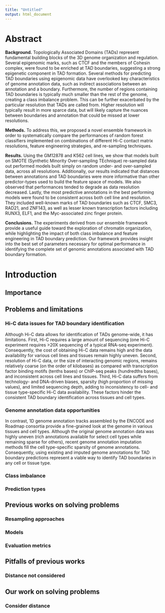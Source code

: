 ```yaml
---
title: "Untitled"
output: html_document
---
```


# Abstract

**Background.** Topologically Associated Domains (TADs) represent fundamental building blocks of the 3D genome organization and regulation. Several epigenomic marks, such as CTCF and the members of Cohesin complex, were found to be enriched at TAD boundaries, suggesting a strong epigenetic component in TAD formation. Several methods for predicting TAD boundaries using epigenomic data have overlooked key characteristics of genome annotation data, such as indirect associations between an annotation and a boundary. Furthermore, the number of regions containing TAD boundaries is typically much smaller than the rest of the genome, creating a class imbalance problem. This can be further exacerbated by the particular resolution that TADs are called from. Higher resolution will typically result in more sparce data, but will likely capture the nuances between boundaries and annotation that could be missed at lower resolutions.

**Methods.** To address this, we proposed a novel ensemble framework in order to systematically compare the performances of random forest classifiers implemented on combinations of different Hi-C contact matrix resolutions, feature engineering strategies, and re-sampling techniques.

**Results.** Using the GM12878 and K562 cell lines, we show that models built on SMOTE (Synthetic Minority Over-sampling TEchnique) re-sampled data out performed models built simply on random under- and over-sampled data, across all resolutions. Additionally, our results indicated that distances between annotations and TAD boundaries were more informative than other predictor-types used to build the feature space of models. We also observed that performances tended to degrade as data resolution decreased. Lastly, the most predictive annotations in the best performing models were found to be consistent across both cell line and resolution. They included well-known marks of TAD boundaries such as CTCF, SMC3, RAD21, and ZNF143, as well as lesser known transcription factors including RUNX3, ELF1, and the Myc-associated zinc finger protein. 

**Conclusions.** The experiments derived from our ensemble framework provide a useful guide toward the exploration of chromatin organization, while highlighting the impact of both class imbalance and feature engineering in TAD boundary prediction. Our framework provides insight into the best set of parameters necessary for optimal performance in identifying the complete set of genomic annotations associated with TAD boundary formation.

# Introduction

## Importance

## Problems and limitations

### Hi-C data issues for TAD boundary identification

Although Hi-C data allows for identification of TADs genome-wide, it has limitations. First, Hi-C requires a large amount of sequencing (one Hi-C experiment requires >20X sequencing of a typical RNA-seq experiment). Consequently, the cost of obtaining Hi-C data remains high and the data availability for various cell lines and tissues remain highly uneven. Second, resolution of Hi-C data, or the size of interacting genomic regions, remains relatively coarse (on the order of kilobases) as compared with transcription factor binding motifs (tenths bases) or ChIP-seq peaks (hundredths bases), and inconsistent across cell lines and tissues. Third, Hi-C data suffers from technology- and DNA-driven biases, sparsity (high proportion of missing values), and limited sequencing depth, adding to inconsistency to cell- and tissue type-specific Hi-C data availability. These factors hinder the consistent TAD boundary identification across tissues and cell types.

### Genome annotation data opportunities

In contrast, 1D genome annotation tracks assembled by the ENCODE and Roadmap consortia provide a fine-grained look at the genome in various tissues and cell types. Although the original genome annotation data was highly uneven (rich annotations available for select cell types while remaining sparse for others), recent genome annotation imputation methods fill the cell type-specific sparsity of genome annotations. Consequently, using existing and imputed genome annotations for TAD boundary predictions represent a viable way to identify TAD boundaries in any cell or tissue type.

### Class imbalance

### Prediction types


## Previous works on solving problems

### Resampling approaches

### Models

### Evaluation metrics


## Pitfalls of previous works

### Distance not considered


## Our work on solving problems

### Consider distance